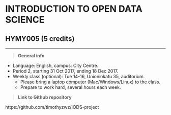 
# INTRODUCTION TO OPEN DATA SCIENCE

## HYMY005 (5 credits)

***
> **General info**

* Language: English, campus: City Centre.
* Period 2, starting 31 Oct 2017, ending 18 Dec 2017.
* Weekly class (optional): Tue 14-16, Unioninkatu 35, auditorium. 
  + Please bring a laptop computer (Mac/Windows/Linux) to the class. 
  + Prepare to work hard, several hours each week. 
  

> **Link to Github repository**

https://github.com/timothyzwz/IODS-project
